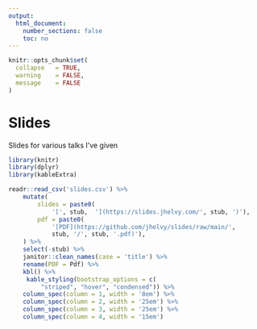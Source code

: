 ```yaml
---
output: 
  html_document:
    number_sections: false
    toc: no
---
```


```r
knitr::opts_chunk$set(
  collapse   = TRUE,
  warning    = FALSE,
  message    = FALSE
)
```

# Slides

Slides for various talks I've given 

```r
library(knitr)
library(dplyr)
library(kableExtra)

readr::read_csv('slides.csv') %>%
    mutate(
        slides = paste0(
            '[', stub,  '](https://slides.jhelvy.com/', stub, ')'),
        pdf = paste0(
            '[PDF](https://github.com/jhelvy/slides/raw/main/',
            stub, '/', stub, '.pdf)'),
    ) %>%
    select(-stub) %>%
    janitor::clean_names(case = 'title') %>%
    rename(PDF = Pdf) %>%
    kbl() %>%
     kable_styling(bootstrap_options = c(
         "striped", "hover", "condensed")) %>%
    column_spec(column = 1, width = '8em') %>%
    column_spec(column = 2, width = '25em') %>%
    column_spec(column = 3, width = '25em') %>%
    column_spec(column = 4, width = '15em')
```
